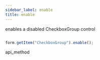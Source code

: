 ```yaml
---
sidebar_label: enable
title: enable
---
```



          


<Short>
 enables a disabled CheckboxGroup control






</Short>


~~~js

form.getItem("CheckboxGroup").enable();


~~~
 api_method

<Descr>





</Descr>

